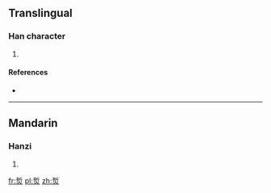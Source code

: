 ==Translingual==

===Han character===
{{Han char|rn=86|rad=火|as=07|sn=11|four=|canj=QLF,XQLF}}

# {{defn|Han|sort=火07}}

====References====
* {{Han ref|kx=0671.140|dkj=19041|dj=1080.110|hdz=32203.050|uh=70F2|ud=28914}}

----

==Mandarin==

===Hanzi===
{{cmn-hanzi|pin=[[chè]] ([[che4]])|wg=ch'e<sup>4</sup>}}

# {{defn|lang=cmn|sort=火07}}

[[fr:烲]]
[[pl:烲]]
[[zh:烲]]